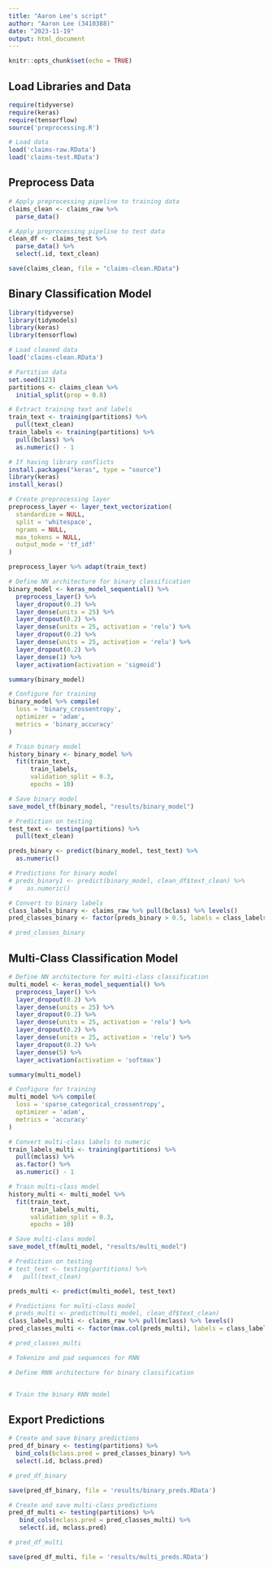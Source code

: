 ```yaml
---
title: "Aaron Lee's script"
author: "Aaron Lee (3410388)"
date: "2023-11-19"
output: html_document
---
```


```r
knitr::opts_chunk$set(echo = TRUE)
```

## Load Libraries and Data

```r
require(tidyverse)
require(keras)
require(tensorflow)
source('preprocessing.R')

# Load data
load('claims-raw.RData')
load('claims-test.RData')
```

## Preprocess Data

```r
# Apply preprocessing pipeline to training data
claims_clean <- claims_raw %>%
  parse_data()

# Apply preprocessing pipeline to test data
clean_df <- claims_test %>%
  parse_data() %>%
  select(.id, text_clean)
```

```r
save(claims_clean, file = "claims-clean.RData")
```

## Binary Classification Model

```r
library(tidyverse)
library(tidymodels)
library(keras)
library(tensorflow)

# Load cleaned data
load('claims-clean.RData')

# Partition data
set.seed(123)
partitions <- claims_clean %>%
  initial_split(prop = 0.8)

# Extract training text and labels
train_text <- training(partitions) %>%
  pull(text_clean)
train_labels <- training(partitions) %>%
  pull(bclass) %>%
  as.numeric() - 1

# If having library conflicts
install.packages("keras", type = "source")
library(keras)
install_keras()
```


```r
# Create preprocessing layer
preprocess_layer <- layer_text_vectorization(
  standardize = NULL,
  split = 'whitespace',
  ngrams = NULL,
  max_tokens = NULL,
  output_mode = 'tf_idf'
)

preprocess_layer %>% adapt(train_text)

# Define NN architecture for binary classification
binary_model <- keras_model_sequential() %>%
  preprocess_layer() %>%
  layer_dropout(0.2) %>%
  layer_dense(units = 25) %>%
  layer_dropout(0.2) %>%
  layer_dense(units = 25, activation = 'relu') %>%
  layer_dropout(0.2) %>%
  layer_dense(units = 25, activation = 'relu') %>%
  layer_dropout(0.2) %>%
  layer_dense(1) %>%
  layer_activation(activation = 'sigmoid')

summary(binary_model)

# Configure for training
binary_model %>% compile(
  loss = 'binary_crossentropy',
  optimizer = 'adam',
  metrics = 'binary_accuracy'
)

# Train binary model
history_binary <- binary_model %>%
  fit(train_text, 
      train_labels,
      validation_split = 0.3,
      epochs = 10)

# Save binary model
save_model_tf(binary_model, "results/binary_model")

# Prediction on testing
test_text <- testing(partitions) %>%
  pull(text_clean)

preds_binary <- predict(binary_model, test_text) %>%
  as.numeric()

# Predictions for binary model
# preds_binary1 <- predict(binary_model, clean_df$text_clean) %>%
#    as.numeric()

# Convert to binary labels
class_labels_binary <- claims_raw %>% pull(bclass) %>% levels()
pred_classes_binary <- factor(preds_binary > 0.5, labels = class_labels_binary)

# pred_classes_binary
```

## Multi-Class Classification Model

```r
# Define NN architecture for multi-class classification
multi_model <- keras_model_sequential() %>%
  preprocess_layer() %>%
  layer_dropout(0.2) %>%
  layer_dense(units = 25) %>%
  layer_dropout(0.2) %>%
  layer_dense(units = 25, activation = 'relu') %>%
  layer_dropout(0.2) %>%
  layer_dense(units = 25, activation = 'relu') %>%
  layer_dropout(0.2) %>%
  layer_dense(5) %>%
  layer_activation(activation = 'softmax')

summary(multi_model)

# Configure for training
multi_model %>% compile(
  loss = 'sparse_categorical_crossentropy',
  optimizer = 'adam',
  metrics = 'accuracy'
)

# Convert multi-class labels to numeric
train_labels_multi <- training(partitions) %>%
  pull(mclass) %>%
  as.factor() %>%
  as.numeric() - 1

# Train multi-class model
history_multi <- multi_model %>%
  fit(train_text, 
      train_labels_multi,
      validation_split = 0.3,
      epochs = 10)

# Save multi-class model
save_model_tf(multi_model, "results/multi_model")

# Prediction on testing
# test_text <- testing(partitions) %>%
#   pull(text_clean)

preds_multi <- predict(multi_model, test_text)

# Predictions for multi-class model
# preds_multi <- predict(multi_model, clean_df$text_clean)
class_labels_multi <- claims_raw %>% pull(mclass) %>% levels()
pred_classes_multi <- factor(max.col(preds_multi), labels = class_labels_multi)

# pred_classes_multi
```


```r
# Tokenize and pad sequences for RNN
```

```r
# Define RNN architecture for binary classification


# Train the binary RNN model
```


## Export Predictions

```r
# Create and save binary predictions
pred_df_binary <- testing(partitions) %>%
  bind_cols(bclass.pred = pred_classes_binary) %>%
  select(.id, bclass.pred)

# pred_df_binary

save(pred_df_binary, file = 'results/binary_preds.RData')

# Create and save multi-class predictions
pred_df_multi <- testing(partitions) %>%
   bind_cols(mclass.pred = pred_classes_multi) %>%
   select(.id, mclass.pred)

# pred_df_multi

save(pred_df_multi, file = 'results/multi_preds.RData')

```

